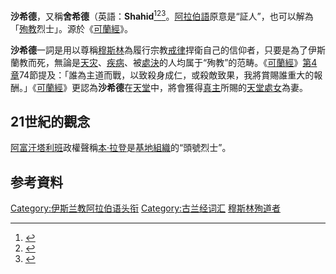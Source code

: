 
'''沙希德'''，又稱'''舍希德'''（英語：'''Shahid'''<ref>{{cite news | language =  | author =  | coauthors =  | url = http://www.nownews.com/2010/01/06/91-2555105.htm | title = 奶蜜河流、處女…塔利班讓少年變人肉炸彈 | work =  | publisher = NOWnews 【今日新聞網】 | pages =  | date =  | accessdate =  | archive-date = 2010-02-14 | archive-url = https://web.archive.org/web/20100214160009/http://www.nownews.com/2010/01/06/91-2555105.htm | dead-url = no }}</ref><ref>{{cite news | language =  | author =  | coauthors =  | url = http://news.xinhuanet.com/world/2010-01/06/content_12763484.htm | title = 塔利班兒童洗腦中心曝光:天堂處女圖成灌輸工具 | work =  | publisher = 新華網 | pages =  | date =  | accessdate =  | archive-date = 2016-06-24 | archive-url = https://web.archive.org/web/20160624122812/http://news.xinhuanet.com/world/2010-01/06/content_12763484.htm | dead-url = no }}</ref><ref>{{Cite web |url=http://www.people.com.cn/GB/paper447/7925/752173.html |title=为了72个处女新娘与敌同眠？ |accessdate=2020-02-01 |archive-date=2016-03-04 |archive-url=https://web.archive.org/web/20160304113345/http://www.people.com.cn/GB/paper447/7925/752173.html |dead-url=no }}</ref>。[[阿拉伯語|阿拉伯語]]原意是“証人”，也可以解為「[[殉教|殉教]]烈士」。源於《[[可蘭經|可蘭經]]》。

'''沙希德'''一詞是用以尊稱[[穆斯林|穆斯林]]為履行宗教[[戒律|戒律]]捍衛自己的信仰者，只要是為了伊斯蘭教而死，無論是[[天灾|天灾]]、[[疾病|疾病]]、被[[處決|處決]]的人均属于“殉教”的范畴。《[[可蘭經|可蘭經]]》[[妇女章|第4章]]74節提及：「誰為主道而戰，以致殺身成仁，或殺敵致果，我將賞賜誰重大的報酬。」《[[可蘭經|可蘭經]]》更認為'''沙希德'''在[[天堂|天堂]]中，將會獲得[[真主|真主]]所賜的[[天堂處女|天堂處女]]為妻。

== 21世紀的觀念 ==
[[阿富汗|阿富汗]][[塔利班|塔利班]]政權聲稱[[本·拉登|本·拉登]]是[[基地組織|基地組織]]的“頭號烈士”。

== 参考資料 ==
{{Reflist}}

[[Category:伊斯兰教阿拉伯语头衔|Category:伊斯兰教阿拉伯语头衔]]
[[Category:古兰经词汇|Category:古兰经词汇]]
[[Category:穆斯林殉道者|]]